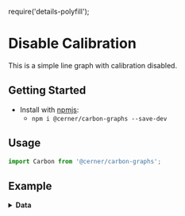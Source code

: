 require('details-polyfill');

# Disable Calibration
This is a simple line graph with calibration disabled.

## Getting Started

- Install with [npmjs](https://www.npmjs.com):
  - `npm i @cerner/carbon-graphs --save-dev`

## Usage
```js
import Carbon from '@cerner/carbon-graphs';
```

## Example
<LineGraph />

<details>
<summary style={{fontSize: 24 }}>
<b>Data</b>
</summary>

### Graph Config object
<GraphConfig />

### Data object
<DataObject />
</details>
